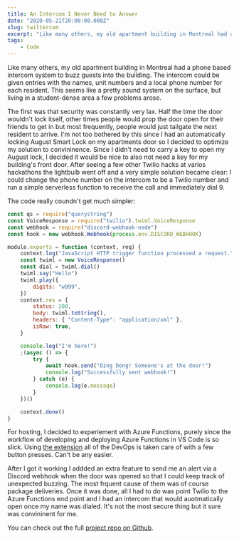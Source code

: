 ```yaml
---
title: An Intercom I Never Need to Answer
date: "2020-05-21T20:00:00.000Z"
slug: twiltercom
excerpt: "Like many others, my old apartment building in Montreal had a phone based intercom system to buzz guests into the building. The intercom could be given entries with the names, unit numbers and a local phone number for each resident. This seems like a pretty sound system on the surface, but living in a student-dense area a few problems arose. "
tags:
    - Code
---
```


Like many others, my old apartment building in Montreal had a phone based intercom system to buzz guests into the building. The intercom could be given entries with the names, unit numbers and a local phone number for each resident. This seems like a pretty sound system on the surface, but living in a student-dense area a few problems arose.

The first was that security was constantly very lax. Half the time the door wouldn't lock itself, other times people would prop the door open for their friends to get in but most frequently, people would just tailgate the next resident to arrive. I'm not too bothered by this since I had an automatically locking August Smart Lock on my apartments door so I decided to optimize my solution to convininence. Since I didn't need to carry a key to open my August lock, I decided it would be nice to also not need a key for my building's front door. After seeing a few other Twilio hacks at varios hackathons the lightbulb went off and a very simple solution became clear: I could change the phone number on the intercom to be a Twilio number and run a simple serverless function to receive the call and immediately dial 9.

The code really coundn't get much simpler:

```javascript
const qs = require("querystring")
const VoiceResponse = require("twilio").twiml.VoiceResponse
const webhook = require("discord-webhook-node")
const hook = new webhook.Webhook(process.env.DISCORD_WEBHOOK)

module.exports = function (context, req) {
    context.log("JavaScript HTTP trigger function processed a request.")
    const twiml = new VoiceResponse()
    const dial = twiml.dial()
    twiml.say("Hello")
    twiml.play({
        digits: "w999",
    })
    context.res = {
        status: 200,
        body: twiml.toString(),
        headers: { "Content-Type": "application/xml" },
        isRaw: true,
    }

    console.log("I'm here!")
    ;(async () => {
        try {
            await hook.send("Ding Dong! Someone's at the door!")
            console.log("Successfully sent webhook!")
        } catch (e) {
            console.log(e.message)
        }
    })()

    context.done()
}
```

For hosting, I decided to experiement with Azure Functions, purely since the workflow of developing and deploying Azure Functions in VS Code is so slick. Using [the extension](https://marketplace.visualstudio.com/items?itemName=ms-azuretools.vscode-azurefunctions) all of the DevOps is taken care of with a few button presses. Can't be any easier.

After I got it working I addded an extra feature to send me an alert via a Discord webhook when the door was opened so that I could keep track of unexpected buzzing. The most frquent cause of them was of course package deliveries. Once it was done, all I had to do was point Twilio to the Azure Functions end point and I had an intercom that would auotmatically open once my name was dialed. It's not the most secure thing but it sure was convininent for me.

You can check out the full [project repo on Github](https://github.com/krubenok/Twiltercom).
